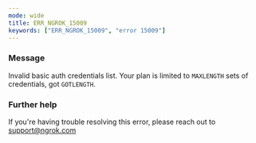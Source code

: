 ```yaml
---
mode: wide
title: ERR_NGROK_15009
keywords: ["ERR_NGROK_15009", "error 15009"]
---
```


### Message

Invalid basic auth credentials list. Your plan is limited to `MAXLENGTH` sets of credentials, got `GOTLENGTH`.

### Further help

If you're having trouble resolving this error, please reach out to [support@ngrok.com](mailto:support@ngrok.com?subject=Help%20with%20ERR_NGROK_15009)
